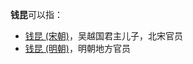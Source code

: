 '''钱昆'''可以指：
* [[钱昆_(宋朝)|钱昆 (宋朝)]]，吴越国君主儿子，北宋官员
* [[钱昆_(明朝)|钱昆 (明朝)]]，明朝地方官员
{{disambig|cat=二字钱姓人名消歧义}}